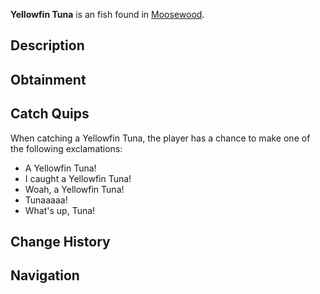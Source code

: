 {{FishInfobox
|image          = Yellowfin Tuna.png
|rarity         = Uncommon
|sea            = First Sea
|location       = [[Moosewood]]
|sublocation    = Saltwater
|sources        = Carbon Crate, Fish Barrel, Fishing Rod
|radar_location = 
|xp             = 80
|weather        = 
|time           = 
|season         = Summer
|bait           = 
|base_weight    = 136
|base_value     = 120
|weight_range   = 91
|base_chance    = 65
|base_resil     = 60
}}
'''Yellowfin Tuna''' is an {{Rarity|Uncommon}} fish found in [[Moosewood]].

== Description ==
{{Description|The Yellowfin Tuna is a species of tuna known for their speed and agility. The Yellowfin Tuna can be found best near Moosewoods waters, but you can find them in most open saltwater due to them being highly migratory. They are less endangered than Bluefin Tuna but still face threats.|Bestiary Entry}}

== Obtainment ==
{{Description|Found in open saltwater near moosewood.|Bestiary Hint}}
{{Fish Availability|
Ancient Isle/Algae Hunt
Atlantis/Surrounding Ocean
FischFright/Frightful Pool
Forsaken Shores/Algae Hunt
Golden Tide
LEGO Pool/Studolodon Hunt
Lovestorm/Normal
Lovestorm/Supercharged
Lucky Event/Blarney McBreeze
Lucky Event/O'Mango Goldgrin
Lucky Event/Plumrick O'Luck
Lucky Event/Rowdy McCharm
Lucky Event/Sunny O'Coin
Megalodon Hunt/Eclipse and Weekend
Megalodon Hunt/Normal
Moosewood/Seaweed and Mini-Island
Moosewood/Surrounding Ocean
Mushgrove Swamp/Algae Hunt
Northern Summit/Surrounding Ocean
Ocean
Ocean/Deep Ocean
Ocean/The Arch
Orca Migration/Ancient
Orca Migration/Normal
Snowcap Island/Algae Hunt
Whale Migration/Moby
Whale Migration/Normal
|top_rods      = 
Trident Rod\146448.93\87616.17;
Leviathan's Fang Rod\144013.52\148437.19;
Free Spirit Rod\141909.55\87316.17;
Azure Of Lagoon\139515.93\84858.62;
No-Life Rod\137306.35\123539.65;
Resourceful Rod\124129.04\104820.71;
Wildflower Rod\126288.41\107229.24;
Scurvy Rod\113498.16\99616.88;
Ethereal Prism Rod\125578.26\139061.79;
Kraken Rod\106360.31\133727.61;
Seraphic Rod\122245.55\122245.55;
Lucky Rod\88039.98\70177.09;
Depthseeker Rod\134086.96\109372.49;
Verdant Shear Rod\132444.8\106648.77;
Avalanche Rod\132022.46\108016.3;
Blazebringer Rod\129916.93\98224.04;
Zeus Rod\128924.18\104052.69;
Astralhook Rod\126962.14\105123.64;
Volcanic Rod\125830.14\85275.84;
Challenger's Rod\123891.02\111940.17;
Rod Of The Depths\115468.27\101275.32;
Rod Of The Forgotten Fang\115057.54\111569.3;
Rod Of The Exalted One\109191.78\103310.85;
Steady Rod\63261.24\56155.76
|recommended   = Trident Rod
}}

== Catch Quips ==
When catching a Yellowfin Tuna, the player has a chance to make one of the following exclamations:
* A Yellowfin Tuna!
* I caught a Yellowfin Tuna!
* Woah, a Yellowfin Tuna!
* Tunaaaaa!
* What's up, Tuna!

== Change History ==
{{Change History|{{subst:Current Version}}}}

== Navigation ==
{{Fish Navbox|Moosewood}}